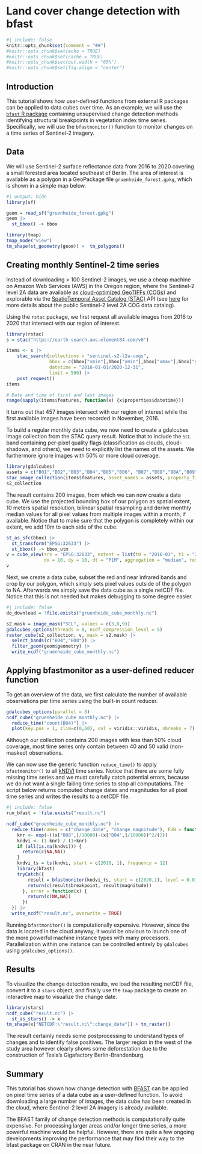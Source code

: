 # Land cover change detection with bfast

```r
#| include: false
knitr::opts_chunk$set(comment = "##")
#knitr::opts_chunk$set(echo = TRUE)
#knitr::opts_chunk$set(cache = TRUE)
#knitr::opts_chunk$set(out.width = "65%")
#knitr::opts_chunk$set(fig.align = "center")
```


## Introduction

This tutorial shows how user-defined functions from external R packages can be applied to data cubes over time. As an example, we will use the [`bfast` R package](https://cran.r-project.org/package=bfast) containing unsupervised change detection methods identifying structural breakpoints in vegetation index time series. Specifically, we will use the `bfastmonitor()` function to monitor changes on a time series of Sentinel-2 imagery.

## Data

We will use Sentinel-2 surface reflectance data from 2016 to 2020 covering a small forested area located southeast of Berlin. The area of interest is available as a polygon in a GeoPackage file `gruenheide_forest.gpkg`, which is shown in a simple map below.

```r
#| output: hide
library(sf)

geom = read_sf("gruenheide_forest.gpkg")
geom |>
  st_bbox() -> bbox

library(tmap)
tmap_mode("view")
tm_shape(st_geometry(geom)) +  tm_polygons()
```

## Creating monthly Sentinel-2 time series

Instead of downloading \> 100 Sentinel-2 images, we use a cheap machine on Amazon Web Services (AWS) in the Oregon region, where the Sentinel-2 level 2A data are available as [cloud-optimized GeoTIFFs (COGs)](https://www.cogeo.org) and explorable via the [SpatioTemporal Asset Catalog (STAC)](https://stacspec.org/) API (see [here](https://registry.opendata.aws/sentinel-2-l2a-cogs) for more details about the public Sentinel-2 level 2A COG data catalog).

Using the `rstac` package, we first request all available images from 2016 to 2020 that intersect with our region of interest.

```r
library(rstac)
s = stac("https://earth-search.aws.element84.com/v0")

items <- s |>
    stac_search(collections = "sentinel-s2-l2a-cogs",
                bbox = c(bbox["xmin"],bbox["ymin"],bbox["xmax"],bbox["ymax"]), 
                datetime = "2016-01-01/2020-12-31",
                limit = 500) |>
    post_request() 
items

# Date and time of first and last images
range(sapply(items$features, function(x) {x$properties$datetime}))
```

It turns out that 457 images intersect with our region of interest while the first available images have been recorded in November, 2016.

To build a regular monthly data cube, we now need to create a gdalcubes image collection from the STAC query result. Notice that to include the `SCL` band containing per-pixel quality flags (classification as clouds, cloud-shadows, and others), we need to explicitly list the names of the assets. We furthermore ignore images with 50% or more cloud coverage.

```r
library(gdalcubes)
assets = c("B01","B02","B03","B04","B05","B06", "B07","B08","B8A","B09","B11","SCL")
stac_image_collection(items$features, asset_names = assets, property_filter = function(x) {x[["eo:cloud_cover"]] < 50}) -> s2_collection
s2_collection
```

The result contains 200 images, from which we can now create a data cube. We use the projected bounding box of our polygon as spatial extent, 10 meters spatial resolution, bilinear spatial resampling and derive monthly median values for all pixel values from multiple images within a month, if available. Notice that to make sure that the polygon is completely within our extent, we add 10m to each side of the cube.

```r
st_as_sfc(bbox) |>
  st_transform("EPSG:32633") |>
  st_bbox() -> bbox_utm
v = cube_view(srs = "EPSG:32633", extent = list(t0 = "2016-01", t1 = "2020-12", left = bbox_utm["xmin"] - 10, right = bbox_utm["xmax"] + 10, bottom = bbox_utm["ymin"] - 10, top = bbox_utm["ymax"] + 10),
              dx = 10, dy = 10, dt = "P1M", aggregation = "median", resampling = "bilinear")
v
```

Next, we create a data cube, subset the red and near infrared bands and crop by our polygon, which simply sets pixel values outside of the polygon to NA. Afterwards we simply save the data cube as a single netCDF file. Notice that this is not needed but makes debugging to some degree easier.

```r
#| include: false 
do_download = !file.exists("gruenheide_cube_monthly.nc")
```

```r
s2.mask = image_mask("SCL", values = c(3,8,9))
gdalcubes_options(threads = 8, ncdf_compression_level = 5)
raster_cube(s2_collection, v, mask = s2.mask) |>
  select_bands(c("B04","B08")) |>
  filter_geom(geom$geometry) |>
  write_ncdf("gruenheide_cube_monthly.nc")
```

## Applying bfastmonitor as a user-defined reducer function

To get an overview of the data, we first calculate the number of available observations per time series using the built-in count reducer.

```r
gdalcubes_options(parallel = 8)
ncdf_cube("gruenheide_cube_monthly.nc") |>
  reduce_time("count(B04)") |>
  plot(key.pos = 1, zlim=c(0,60), col = viridis::viridis, nbreaks = 7)
```

Although our collection contains 200 images with less than 50% cloud coverage, most time series only contain between 40 and 50 valid (non-masked) observations.

We can now use the generic function `reduce_time()` to apply `bfastmonitor()` to all [kNDVI](https://advances.sciencemag.org/content/7/9/eabc7447) time series. Notice that there are some fully missing time series and we must carefully catch potential errors, because we do not want a single failing time series to stop all computations. The script below returns computed change dates and magnitudes for all pixel time series and writes the results to a netCDF file.

```r
#| include: false 
run_bfast = !file.exists("result.nc")
```

```r
ncdf_cube("gruenheide_cube_monthly.nc") |>
  reduce_time(names = c("change_date", "change_magnitude"), FUN = function(x) {
    knr <- exp(-((x["B08",]/10000)-(x["B04",]/10000))^2/(2))
    kndvi <- (1-knr) / (1+knr)   
    if (all(is.na(kndvi))) {
      return(c(NA,NA))
    }
    kndvi_ts = ts(kndvi, start = c(2016, 1), frequency = 12)
    library(bfast)
    tryCatch({
        result = bfastmonitor(kndvi_ts, start = c(2020,1), level = 0.01)
        return(c(result$breakpoint, result$magnitude))
      }, error = function(x) {
        return(c(NA,NA))
      })
  }) |>
  write_ncdf("result.nc", overwrite = TRUE)
```

Running `bfastmonitor()` is computationally expensive. However, since the data is located in the cloud anyway, it would be obvious to launch one of the more powerful machine instance types with many processors. Parallelization within one instance can be controlled entirely by `gdalcubes` using `gdalcubes_options()`.

## Results

To visualize the change detection results, we load the resulting netCDF file, convert it to a `stars` object, and finally use the `tmap` package to create an interactive map to visualize the change date.

```r
library(stars)
ncdf_cube("result.nc") |>
  st_as_stars() -> x
tm_shape(x["NETCDF:\"result.nc\":change_date"]) + tm_raster()
```

The result certainly needs some postprocessing to understand types of changes and to identify false positives. The larger region in the west of the study area however clearly shows some deforestation due to the construction of Tesla's Gigafactory Berlin-Brandenburg.

## Summary

This tutorial has shown how change detection with [BFAST](https://bfast2.github.io) can be applied on pixel time series of a data cube as a user-defined function. To avoid downloading a large number of images, the data cube has been created in the cloud, where Sentinel-2 level 2A imagery is already available.

The BFAST family of change detection methods is computationally quite expensive. For processing larger areas and/or longer time series, a more powerful machine would be helpful. However, there are quite a few ongoing developments improving the performance that may find their way to the bfast package on CRAN in the near future.

